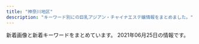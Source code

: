 ```yaml
---
title: "神奈川地区"
description: "キーワード別にの巨乳アジアン・チャイナエステ嬢情報をまとめました。"
---
```


新着画像と新着キーワードをまとめています。
2021年06月25日の情報です。

<DmmAffiliateIns />
<KeywordTable
  shops={
    [
    {
        "img_links": [
            "http://www.kaori.mensest.com/images/top.png",
            "http://www.kaori.mensest.com/images/s_link.jpg",
            "http://www.kaori.mensest.com/files/002.jpg",
            "http://www.kaori.mensest.com/files/001.jpg",
            "http://princess.ests.jp/images/room-4.jpg",
            "http://www.kaori.mensest.com/files/005.jpg",
            "http://www.kaori.mensest.com/images/mobile.jpg",
            "http://princess.ests.jp/images/room-1.jpg",
            "http://princess.ests.jp/images/room-3.jpg",
            "http://www.kaori.mensest.com/images/room-00.jpg",
            "http://www.kaori.mensest.com/files/003.jpg",
            "http://www.kaori.mensest.com/files/004.jpg",
            "http://www.kaori.mensest.com/images/s_staff.jpg"
        ],
        "url": "http://www.kaori.mensest.com/",
        "name": "\u591c\u306e\u9999\u308a",
        "keywords": {
            "C": 13,
            "D": 10,
            "87": 10
        },
        "station": "\u6e58\u5357\u53f0\u99c5\u6771\u53e3"
    },
    {
        "url": "http://en.este88.com/",
        "station": "JR\u85e4\u6ca2\u99c5\u5317\u53e3",
        "img_links": [
            "http://en.este88.com/gals/aya1.jpg",
            "http://en.este88.com/gals/riko1.jpg",
            "http://en.este88.com/gals/emi1.jpg",
            "http://en.este88.com/i/images/info_09.jpg",
            "http://en.este88.com/i/images/info_12.jpg",
            "http://en.este88.com/gals/rena1.jpg",
            "http://en.este88.com/gals/mika1.jpg",
            "http://en.este88.com/gals/koko1.jpg",
            "http://en.este88.com/i/images/info_07.jpg",
            "http://en.este88.com/gals/kasumi1.jpg",
            "http://en.este88.com/i/images/info_15.jpg",
            "http://en.este88.com/gals/anna1.jpg",
            "http://en.este88.com/gals/arisa1.jpg",
            "http://en.este88.com/gals/sari1.jpg",
            "http://en.este88.com/images/info.png"
        ],
        "keywords": {},
        "name": "\u7e01"
    },
    {
        "img_links": [
            "http://yushinen.info/images/top.jpg",
            "http://yushinen.info/images/room4.jpg",
            "http://yushinen.info/images/room5.jpg",
            "http://yushinen.info/images/info.png",
            "http://yushinen.info/images/g1.jpg",
            "http://yushinen.info/images/mobile.png",
            "http://yushinen.info/images/nei-03.png",
            "http://yushinen.info/images/g7.jpg",
            "http://yushinen.info/images/g5.jpg",
            "http://yushinen.info/images/room1.jpg",
            "http://yushinen.info/images/room6.jpg",
            "http://yushinen.info/images/room3.jpg",
            "http://yushinen.info/images/g4.jpg",
            "http://yushinen.info/images/room2.jpg",
            "http://yushinen.info/images/g0.jpg",
            "http://yushinen.info/images/flw.png",
            "http://yushinen.info/images/g6.jpg",
            "http://yushinen.info/images/g2.jpg",
            "http://yushinen.info/images/g3.jpg"
        ],
        "station": "JR\u85e4\u6ca2\u99c5\u5357\u53e3",
        "url": "http://yushinen.info/",
        "keywords": {},
        "name": "\u7652\u5fc3\u5712"
    },
    {
        "name": "\u83ef\u84ee",
        "station": "JR\u8305\u30f6\u5d0e\u99c5\u5317\u53e3",
        "keywords": {},
        "img_links": [],
        "url": "http://karen.ies.fun/"
    },
    {
        "station": "JR\u85e4\u6ca2\u99c5\u5357\u53e3",
        "keywords": {},
        "name": "\u591c\u8776",
        "img_links": [
            "http://yacho.est-u.com/images/staff_01.jpg",
            "http://yacho.est-u.com/images/staff_03.jpg",
            "http://yacho.est-u.com/images/2.jpg",
            "http://yacho.est-u.com/images/4.jpg",
            "http://yacho.est-u.com/images/3.jpg",
            "http://yacho.est-u.com/images/index_04.jpg",
            "http://yacho.est-u.com/images/index_15.jpg",
            "http://yacho.est-u.com/images/index_02.jpg",
            "http://yacho.est-u.com/images/6.jpg",
            "http://yacho.est-u.com/images/1.jpg",
            "http://yacho.est-u.com/images/index_07.jpg",
            "http://yacho.est-u.com/images/k1.jpg",
            "http://yacho.est-u.com/images/5.jpg",
            "http://yacho.est-u.com/images/index_06.jpg",
            "http://yacho.est-u.com/images/k2.jpg",
            "http://yacho.est-u.com/images/index_12.jpg",
            "http://yacho.est-u.com/images/index_05.jpg",
            "http://yacho.est-u.com/images/index_14.jpg",
            "http://yacho.est-u.com/images/index_03.jpg",
            "http://yacho.est-u.com/images/index_10.jpg",
            "http://yacho.est-u.com/images/index_17.jpg",
            "http://yacho.est-u.com/images/index_01.jpg"
        ],
        "url": "http://yacho.est-u.com/"
    },
    {
        "keywords": {},
        "img_links": [
            "http://hoguraku.info/_src/25168346/staff-2_20180823215120776.jpg",
            "http://hoguraku.info/staff-4.jpg",
            "http://hoguraku.info/_src/22294031/wechatimg175.jpg",
            "http://hoguraku.info/_src/22296687/pup.png",
            "http://hoguraku.info/_src/22294028/3_20180513213551306.jpg",
            "http://hoguraku.info/_src/22266492/navi2_04.png",
            "http://hoguraku.info/_src/22294026/wechatimg239.jpg",
            "http://hoguraku.info/_src/22294409/img20180513220122069421.png",
            "http://hoguraku.info/_src/22293781/sign.png",
            "http://hoguraku.info/staff-3.jpg",
            "http://hoguraku.info/_src/22266487/navi_02.png",
            "http://hoguraku.info/_src/22296695/pup.png",
            "http://hoguraku.info/_src/22266494/navi2_05.png",
            "http://hoguraku.info/_src/22294025/1_20180513213551260.jpg",
            "http://hoguraku.info/_src/22294029/3_20180513213551306.jpg",
            "http://hoguraku.info/_src/22294030/wechatimg175.jpg",
            "http://hoguraku.info/_src/22294027/wechatimg239.jpg",
            "http://hoguraku.info/_src/22266493/navi_05.png",
            "http://hoguraku.info/_src/22296697/pup.png",
            "http://hoguraku.info/_src/22294024/1_20180513213551260.jpg",
            "http://hoguraku.info/_src/22293820/wechatimg744.jpg",
            "http://hoguraku.info/_src/55131553/img20210408153832112943.png",
            "http://hoguraku.info/_src/22266488/navi2_02.png",
            "http://hoguraku.info/staff-1.jpg",
            "http://hoguraku.info/_src/22293601/newspinkup.png",
            "http://hoguraku.info/_src/22266398/img20180513214352559347.png",
            "http://hoguraku.info/staff-2.jpg",
            "http://hoguraku.info/_src/22266485/navi_01.png",
            "http://hoguraku.info/_src/22266491/navi_04.png",
            "http://hoguraku.info/_src/22266496/navi2_06.png",
            "http://hoguraku.info/_src/22293865/sign.png",
            "http://hoguraku.info/_src/22293610/pup.png",
            "http://hoguraku.info/_src/22266400/wechatimg94_20191205204136458.jpg",
            "http://hoguraku.info/_src/22266524/wechatimg96_20191205204603604.jpg",
            "http://hoguraku.info/_src/22266489/navi_03.png",
            "http://hoguraku.info/_src/37673393/wechatimg98.jpg",
            "http://hoguraku.info/_src/22266490/navi2_03.png",
            "http://hoguraku.info/_src/22266486/navi2_01.png",
            "http://hoguraku.info/_src/22266495/navi_06.png"
        ],
        "name": "\u3055\u304f\u3089",
        "station": "JR\u5927\u8239\u99c5\u6771\u53e3",
        "url": "http://hoguraku.info/"
    },
    {
        "name": "\u990a\u751f\u5802",
        "url": "http://es-treat.com/",
        "img_links": [
            "http://es-treat.com/pic/topimg1.jpg",
            "http://es-treat.com/staff/yuyu/01mb.jpg",
            "http://es-treat.com/staff/yuyu/01.jpg",
            "http://es-treat.com/staff/yuri/01mb.jpg",
            "http://es-treat.com/staff/rie/01.jpg",
            "http://es-treat.com/staff/nana/01.jpg",
            "http://es-treat.com/img/tel.jpg",
            "http://es-treat.com/staff/nana/01mb.jpg",
            "http://es-treat.com/staff/emi/01mb.jpg",
            "http://es-treat.com/img/acs.jpg",
            "http://es-treat.com/img/ttl_staff.png",
            "http://es-treat.com/pic/head.jpg",
            "http://es-treat.com/staff/emi/01.jpg",
            "http://es-treat.com/staff/rie/01mb.jpg",
            "http://es-treat.com/staff/remi/01.jpg",
            "http://es-treat.com/staff/yuri/01.jpg",
            "http://es-treat.com/staff/remi/01mb.jpg"
        ],
        "keywords": {
            "C": 13
        },
        "station": "\u5929\u738b\u753a\u99c5\u5357\u53e3"
    },
    {
        "keywords": {
            "D": 2,
            "87": 1,
            "85": 1,
            "86": 1
        },
        "name": "\u30c0\u30df\u30a2\u30fc",
        "station": "JR\u6771\u6238\u585a\u99c5\u6771\u53e3",
        "url": "https://es-happy.com/",
        "img_links": [
            "https://es-happy.com/images/mobile.jpg",
            "https://es-happy.com/staffPhoto/b20210522133148.jpg",
            "https://es-happy.com/staffPhoto/b20210522133207.jpg",
            "https://es-happy.com/images/store/03.jpg",
            "https://es-happy.com/images/returnBtn.jpg",
            "https://es-happy.com/staffPhoto/s20210522133148.jpg",
            "https://es-happy.com/staffPhoto/s20210522133207.jpg",
            "https://es-happy.com/staffPhoto/s20210522133230.jpg",
            "https://es-happy.com/images/store/04.jpg",
            "https://es-happy.com/staffPhoto/s20210522133223.jpg",
            "https://es-happy.com/images/store/02.jpg",
            "https://es-happy.com/staffPhoto/b20210522133223.jpg",
            "https://es-happy.com/images/store/01.jpg"
        ]
    },
    {
        "img_links": [
            "http://es-hanabi.xyz/images/r6.jpg",
            "http://es-hanabi.xyz/images/top.jpg",
            "http://es-hanabi.xyz/images/zi_staff.png",
            "http://es-hanabi.xyz/images/g5.jpg",
            "http://es-hanabi.xyz/images/new1.jpg",
            "http://es-hanabi.xyz/images/g1.jpg",
            "http://es-hanabi.xyz/images/r8.jpg",
            "http://es-hanabi.xyz/images/r1.jpg",
            "http://es-hanabi.xyz/images/g3.jpg",
            "http://es-hanabi.xyz/images/r7.jpg",
            "http://es-hanabi.xyz/images/g0.jpg",
            "http://es-hanabi.xyz/images/r5.jpg",
            "http://es-hanabi.xyz/images/r2.jpg",
            "http://es-hanabi.xyz/images/g2.jpg",
            "http://es-hanabi.xyz/images/g4.jpg",
            "http://es-hanabi.xyz/images/mobile.png"
        ],
        "station": "JR\u5e73\u585a\u99c5\u897f\u53e3",
        "keywords": {
            "C": 7
        },
        "name": "\u30cf\u30ca\u30d3",
        "url": "http://es-hanabi.xyz/"
    },
    {
        "url": "http://www.sh-riraku77.site/",
        "keywords": {},
        "station": "JR\u65b0\u6749\u7530\u99c5\u897f\u53e3",
        "img_links": [
            "http://www.sh-riraku77.site/picture/top23.png",
            "http://www.sh-riraku77.site/picture/end.png",
            "http://www.sh-riraku77.site/picture/i_therapist.png",
            "http://www.sh-riraku77.site/plus/images/room3.jpg",
            "http://www.sh-riraku77.site/plus/images/room2.jpg",
            "http://www.sh-riraku77.site/plus/images/room1.jpg",
            "http://www.sh-riraku77.site/picture/top22.png",
            "http://www.sh-riraku77.site/uploads/210325/1-210325133926495.jpg",
            "http://www.sh-riraku77.site/picture/photo3.png",
            "http://www.sh-riraku77.site/plus/images/room4.jpg",
            "http://www.sh-riraku77.site/uploads/210608/1-21060Q30J02X.jpg",
            "http://www.sh-riraku77.site/picture/s_staff.png",
            "http://www.sh-riraku77.site/picture/s_new.png"
        ],
        "name": "\u82b1\u306e\u604b"
    },
    {
        "name": "\u840c\u3048",
        "url": "http://pretty-esthe.com/",
        "img_links": [
            "http://pretty-esthe.com/images/evetop.png",
            "http://pretty-esthe.com/images/cg01.jpg",
            "http://pretty-esthe.com/images/r3.jpg",
            "http://pretty-esthe.com/images/r1.jpg",
            "http://pretty-esthe.com/images/cg07.jpg",
            "http://pretty-esthe.com/images/news.png",
            "http://pretty-esthe.com/images/cg09.jpg",
            "http://pretty-esthe.com/images/r2.jpg",
            "http://pretty-esthe.com/images/staff_s.png",
            "http://pretty-esthe.com/images/cg05.jpg",
            "http://pretty-esthe.com/images/r4.jpg",
            "http://pretty-esthe.com/images/cg02.jpg",
            "http://pretty-esthe.com/images/top.png",
            "http://pretty-esthe.com/images/cg03.jpg"
        ],
        "keywords": {
            "E": 3,
            "D": 15,
            "86": 18
        },
        "station": "JR\u6238\u585a\u99c5\u6771\u53e3"
    },
    {
        "url": "http://hiratsuka-est.com/",
        "img_links": [
            "http://hiratsuka-est.com/images/g4.jpg",
            "http://hiratsuka-est.com/images/g1.jpg",
            "http://hiratsuka-est.com/images/right.jpg",
            "http://hiratsuka-est.com/images/r5.jpg",
            "http://hiratsuka-est.com/images/r6.jpg",
            "http://hiratsuka-est.com/images/g0.jpg",
            "http://hiratsuka-est.com/images/zi-staff.png",
            "http://hiratsuka-est.com/images/mi.jpg",
            "http://hiratsuka-est.com/images/r3.jpg",
            "http://hiratsuka-est.com/images/tiao2.jpg",
            "http://hiratsuka-est.com/images/banna2.jpg",
            "http://hiratsuka-est.com/images/left.jpg",
            "http://hiratsuka-est.com/images/rr1.jpg",
            "http://hiratsuka-est.com/images/r4.jpg",
            "http://hiratsuka-est.com/images/top.jpg",
            "http://hiratsuka-est.com/images/r1.jpg",
            "http://hiratsuka-est.com/images/g3.jpg",
            "http://hiratsuka-est.com/images/chc.jpg",
            "http://hiratsuka-est.com/images/banna1.jpg",
            "http://hiratsuka-est.com/images/r7.jpg",
            "http://hiratsuka-est.com/images/r8.jpg",
            "http://hiratsuka-est.com/images/g2.jpg",
            "http://hiratsuka-est.com/images/zi-faq.png",
            "http://hiratsuka-est.com/images/r9.jpg",
            "http://hiratsuka-est.com/images/banna.jpg",
            "http://hiratsuka-est.com/images/tel.jpg",
            "http://hiratsuka-est.com/images/rina.jpg",
            "http://hiratsuka-est.com/images/new1.jpg",
            "http://hiratsuka-est.com/images/ll1.jpg",
            "http://hiratsuka-est.com/images/zi-link.png"
        ],
        "station": "JR\u5e73\u585a\u99c5\u5317\u53e3",
        "keywords": {},
        "name": "\u3055\u308f\u3084\u304b"
    },
    {
        "url": "http://candy.relaxjp.com/",
        "img_links": [
            "http://candy.relaxjp.com/css/staff/staff004-a.png",
            "http://candy.relaxjp.com/css/staff/staff002.png",
            "http://candy.relaxjp.com/css/staff/staff005.png",
            "http://candy.relaxjp.com/css/staff/staff001-a.png",
            "http://candy.relaxjp.com/css/nav/nav-001.png",
            "http://candy.relaxjp.com/css/staff/staff004.png",
            "http://candy.relaxjp.com/css/nav/nav-006.png",
            "http://candy.relaxjp.com/css/nav/nav-002.png",
            "http://candy.relaxjp.com/css/staff/staff007.png",
            "http://candy.relaxjp.com/css/staff/staff003-a.png",
            "http://candy.relaxjp.com/css/nav/nav-004.png",
            "http://candy.relaxjp.com/css/staff/staff003.png",
            "http://candy.relaxjp.com/images/slider1/001.jpg",
            "http://candy.relaxjp.com/images/slider1/003.jpg",
            "http://candy.relaxjp.com/css/staff/staff006-a.png",
            "http://candy.relaxjp.com/css/nav/nav-003.png",
            "http://candy.relaxjp.com/css/staff/staff006.png",
            "http://candy.relaxjp.com/css/tel.png",
            "http://candy.relaxjp.com/css/staff/staff0001.png",
            "http://candy.relaxjp.com/css/staff/staff002-a.png",
            "http://candy.relaxjp.com/css/nav/nav-005.png",
            "http://candy.relaxjp.com/css/top000001.png",
            "http://candy.relaxjp.com/css/osusume018.jpg",
            "http://candy.relaxjp.com/css/staff/staff007-a.png",
            "http://candy.relaxjp.com/css/staff/staff005-a.png"
        ],
        "keywords": {
            "89": 2,
            "88": 1,
            "87": 1,
            "85": 1,
            "D": 4,
            "90": 1,
            "C": 2
        },
        "station": "JR\u6771\u6238\u585a\u99c5\u6771\u53e3",
        "name": "Candy"
    },
    {
        "url": "http://www.hatsukoi.mensest.com/",
        "img_links": [
            "http://www.hatsukoi.mensest.com/common/images/photo03.jpg",
            "http://www.hatsukoi.mensest.com/images/mainImg_sub.jpg",
            "http://www.hatsukoi.mensest.com/files/001.jpg",
            "http://www.hatsukoi.mensest.com/files/006.jpg",
            "http://www.hatsukoi.mensest.com/images/icon_top.png",
            "http://www.hatsukoi.mensest.com/images/btn2.png",
            "http://www.hatsukoi.mensest.com/images/icon_info.png",
            "http://www.hatsukoi.mensest.com/files/004.jpg",
            "http://www.hatsukoi.mensest.com/images/icon_staff.png",
            "http://www.hatsukoi.mensest.com/files/002.jpg",
            "http://www.hatsukoi.mensest.com/files/005.jpg",
            "http://www.hatsukoi.mensest.com/common/images/photo02.jpg",
            "http://www.hatsukoi.mensest.com/common/images/photo01.jpg",
            "http://www.hatsukoi.mensest.com/files/003.jpg",
            "http://www.hatsukoi.mensest.com/images/icon_tel.png"
        ],
        "keywords": {
            "87": 16,
            "D": 24,
            "88": 4,
            "86": 4
        },
        "station": "JR\u6771\u6238\u585a\u99c5\u6771\u53e3",
        "name": "\u521d\u604b"
    },
    {
        "url": "http://piyuataichi.xyz/",
        "name": "calm \u30ab\u30fc\u30e0",
        "img_links": [
            "http://piyuataichi.xyz/picture/top.png",
            "http://piyuataichi.xyz/uploads/210624/1-210624150R5458.jpg",
            "http://piyuataichi.xyz/uploads/210624/1-21062415103KH.jpg",
            "http://piyuataichi.xyz/uploads/210624/1-210624150932238.jpg",
            "http://piyuataichi.xyz/picture/news.png",
            "http://piyuataichi.xyz/picture/staff_s.png",
            "http://piyuataichi.xyz/picture/evetop.png"
        ],
        "station": "JR\u85e4\u6ca2\u99c5\u5357\u53e3",
        "keywords": {
            "D": 6,
            "85": 2,
            "86": 4
        }
    },
    {
        "url": "http://www.hamabei.com/",
        "name": "\u6d5c\u8fba\u306e\u604b",
        "station": "JR\u8305\u30f6\u5d0e\u99c5\u5357\u53e3",
        "keywords": {},
        "img_links": [
            "http://www.hamabei.com/images/yuka1.jpg",
            "http://www.hamabei.com/images/buttona_07.jpg",
            "http://www.hamabei.com/images/giral014.jpg",
            "http://www.hamabei.com/images/buttona_06.jpg",
            "http://www.hamabei.com/images/giral009.jpg",
            "http://www.hamabei.com/images/buttona_05.jpg",
            "http://www.hamabei.com/images/giral007.jpg",
            "http://www.hamabei.com/images/buttona_03.jpg",
            "http://www.hamabei.com/images/miki1.jpg",
            "http://www.hamabei.com/images/kaori1.jpg",
            "http://www.hamabei.com/images/qr.jpg",
            "http://www.hamabei.com/images/giral015.jpg",
            "http://www.hamabei.com/images/buttona_08.jpg",
            "http://www.hamabei.com/images/giral012.jpg",
            "http://www.hamabei.com/images/nana1.jpg",
            "http://www.hamabei.com/images/buttona_04.jpg"
        ]
    },
    {
        "url": "http://www.huyo.work/",
        "station": "JR\u5e73\u585a\u99c5\u5317\u53e3",
        "img_links": [
            "http://www.huyo.work/images/int2.jpg",
            "http://www.huyo.work/images/head.jpg",
            "http://www.huyo.work/images/5.jpg",
            "http://www.huyo.work/images/8.jpg",
            "http://www.huyo.work/images/4.jpg",
            "http://www.huyo.work/images/news.jpg",
            "http://www.huyo.work/img/mayu1.jpg",
            "http://www.huyo.work/images/sys2.jpg",
            "http://www.huyo.work/images/int1.jpg",
            "http://www.huyo.work/images/7.jpg",
            "http://www.huyo.work/images/interior_t.jpg",
            "http://www.huyo.work/img/hana1.jpg",
            "http://www.huyo.work/img/mimi1.jpg",
            "http://www.huyo.work/images/sys1.jpg",
            "http://www.huyo.work/images/info.jpg",
            "http://www.huyo.work/images/1.jpg",
            "http://www.huyo.work/images/3.jpg",
            "http://www.huyo.work/img/nana1.jpg",
            "http://www.huyo.work/images/staff_t.jpg",
            "http://www.huyo.work/images/2.jpg",
            "http://www.huyo.work/img/sora1.jpg",
            "http://www.huyo.work/images/line.png",
            "http://www.huyo.work/images/mobile.jpg",
            "http://www.huyo.work/img/riri1.jpg",
            "http://www.huyo.work/img/ayumi1.jpg"
        ],
        "name": "\u3075\u3088\u3046",
        "keywords": {}
    },
    {
        "name": "\u30c6\u30df\u30ea",
        "station": "JR\u6238\u585a\u99c5\u897f\u53e3",
        "img_links": [
            "https://temiri.ests.jp/images/room2.jpg",
            "https://temiri.ests.jp/photos/sites/37/2021/06/2021062407312689.jpg",
            "https://temiri.ests.jp/images/link_nav03.jpg",
            "https://temiri.ests.jp/images/room5.jpg",
            "https://temiri.ests.jp/images/tit_new.jpg",
            "https://temiri.ests.jp/photos/sites/37/2021/06/2021062407312823.jpg",
            "https://temiri.ests.jp/images/room6.jpg",
            "https://temiri.ests.jp/images/link_nav04.jpg",
            "https://temiri.ests.jp/images/room1.jpg",
            "https://temiri.ests.jp/images/top.png",
            "https://temiri.ests.jp/images/link_nav01.jpg",
            "https://temiri.ests.jp/images/link_nav05.jpg",
            "https://temiri.ests.jp/photos/sites/37/2021/06/202106240731274.jpg",
            "https://temiri.ests.jp/images/img_eject.jpg",
            "https://temiri.ests.jp/images/link_nav07.jpg",
            "https://temiri.ests.jp/images/link_nav02.jpg",
            "https://temiri.ests.jp/images/sp_top.jpg",
            "https://temiri.ests.jp/images/room4.jpg",
            "https://temiri.ests.jp/images/room3.jpg",
            "https://temiri.ests.jp/images/tit_face.jpg",
            "https://temiri.ests.jp/images/link_nav06.jpg",
            "https://temiri.ests.jp/photos/sites/37/2021/06/2021062407313095.jpg",
            "https://temiri.ests.jp/images/btn_eject.jpg",
            "https://temiri.ests.jp/images/tit_eject.jpg",
            "https://temiri.ests.jp/images/close_eject.png"
        ],
        "keywords": {
            "85": 24,
            "86": 12,
            "D": 36,
            "83": 12,
            "C": 52
        },
        "url": "https://temiri.ests.jp/"
    },
    {
        "url": "http://haruk.work/",
        "img_links": [
            "http://haruk.work/images/staff_t.jpg",
            "http://haruk.work/images/1.jpg",
            "http://haruk.work/img/yuna1.jpg",
            "http://haruk.work/images/tel.jpg",
            "http://haruk.work/sp/images/footer.png",
            "http://haruk.work/images/int2.png",
            "http://haruk.work/sp/images/staff_t.jpg",
            "http://haruk.work/img/ayumi1.jpg",
            "http://haruk.work/sp/images/sys.png",
            "http://haruk.work/sp/images/1.jpg",
            "http://haruk.work/images/sm.jpg",
            "http://haruk.work/sp/images/ac1.jpg",
            "http://haruk.work/sp/images/int4.jpg",
            "http://haruk.work/images/int1.png",
            "http://haruk.work/sp/images/rec1.png",
            "http://haruk.work/sp/images/3.jpg",
            "http://haruk.work/sp/images/sms.jpg",
            "http://haruk.work/images/2.jpg",
            "http://haruk.work/images/rec1.png",
            "http://haruk.work/images/interior_t.jpg",
            "http://haruk.work/sp/images/interior_t.jpg",
            "http://haruk.work/sp/images/ac2.jpg",
            "http://haruk.work/sp/images/tel.jpg",
            "http://haruk.work/img/akari1.jpg",
            "http://haruk.work/sp/images/head.jpg",
            "http://haruk.work/sp/images/int2.jpg",
            "http://haruk.work/sp/menu/staff.jpg",
            "http://haruk.work/sp/images/info_t.jpg",
            "http://haruk.work/images/info.png",
            "http://haruk.work/sp/img/yuna1.jpg",
            "http://haruk.work/images/3.jpg",
            "http://haruk.work/sp/menu/top.jpg",
            "http://haruk.work/images/sys.png",
            "http://haruk.work/images/line.png",
            "http://haruk.work/sp/images/rec2.jpg",
            "http://haruk.work/sp/images/newsb.png",
            "http://haruk.work/sp/images/int3.jpg",
            "http://haruk.work/sp/images/2.jpg",
            "http://haruk.work/sp/img/akari1.jpg",
            "http://haruk.work/images/rec2.jpg",
            "http://haruk.work/images/ta.jpg",
            "http://haruk.work/sp/img/ayumi1.jpg",
            "http://haruk.work/images/head.jpg",
            "http://haruk.work/sp/images/info.png",
            "http://haruk.work/sp/images/int5.jpg",
            "http://haruk.work/sp/images/int1.jpg",
            "http://haruk.work/sp/images/news.jpg",
            "http://haruk.work/images/news.png"
        ],
        "keywords": {},
        "name": "\u5eb7\u7f8e\uff5e\u30b3\u30a6\u30df\uff5e",
        "station": "JR\u5927\u8239\u99c5\u6771\u53e3"
    },
    {
        "station": "JR\u85e4\u6ca2\u99c5\u5357\u53e3",
        "keywords": {
            "86": 4,
            "85": 2,
            "89": 2,
            "83": 4
        },
        "img_links": [
            "http://es-rei.work/_src/26838174/line.png",
            "http://es-rei.work/_src/26747210/navi2_06.png",
            "http://es-rei.work/_src/47863240/line3.png",
            "http://es-rei.work/1.jpg",
            "http://es-rei.work/_src/26747289/wechatimg77.jpg",
            "http://es-rei.work/_src/26838155/wechatimg202.jpg",
            "http://es-rei.work/_src/26791049/_dsf9442.jpg",
            "http://es-rei.work/_src/26791051/_dsf9446.jpg",
            "http://es-rei.work/_src/26747158/base_03.png",
            "http://es-rei.work/_src/26747231/line1.jpg",
            "http://es-rei.work/_src/26747288/line3.png",
            "http://es-rei.work/_src/47863244/line1.jpg",
            "http://es-rei.work/_src/26747229/line1.jpg",
            "http://es-rei.work/_src/26747114/base_03.png",
            "http://es-rei.work/_src/26747222/line3.png",
            "http://es-rei.work/_src/34041600/line3.png",
            "http://es-rei.work/_src/26747204/list_05.png",
            "http://es-rei.work/_src/26747209/navi2_05.png",
            "http://es-rei.work/_src/34041693/line1.jpg",
            "http://es-rei.work/_src/26747300/line3.png",
            "http://es-rei.work/_src/26747304/line1.jpg",
            "http://es-rei.work/_src/26838136/news.jpg",
            "http://es-rei.work/_src/26747203/list_04.png",
            "http://es-rei.work/_src/26747225/wechatimg75.jpg",
            "http://es-rei.work/_src/26747093/_igp4295.jpg",
            "http://es-rei.work/_src/26747153/base_01.png",
            "http://es-rei.work/_src/26747173/base_03.png",
            "http://es-rei.work/_src/26747089/51d8ecbee4cc2935f070c539c37ded71.jpg",
            "http://es-rei.work/_src/26824435/cam2.png",
            "http://es-rei.work/_src/26824216/b0131b16446464e537eff864d8f041bb.jpg",
            "http://es-rei.work/_src/47863242/100054276feb8d8cef3ac5199531cfe.jpg",
            "http://es-rei.work/_src/26747293/line3.png",
            "http://es-rei.work/_src/26747287/line3.png",
            "http://es-rei.work/_src/26747206/navi2_02.png",
            "http://es-rei.work/_src/26747200/list_01.png",
            "http://es-rei.work/4.jpg",
            "http://es-rei.work/_src/34124118/wechatimg26_20200914183556350.jpg",
            "http://es-rei.work/_src/47863241/05859f21726dfcef9faa9bab12a2595.jpg",
            "http://es-rei.work/_src/26747301/line3.png",
            "http://es-rei.work/_src/26747201/list_02.png",
            "http://es-rei.work/_src/26838158/wechatimg75.jpg",
            "http://es-rei.work/_src/26838157/wechatimg77.jpg",
            "http://es-rei.work/_src/26747202/list_03.png",
            "http://es-rei.work/_src/34041596/05859f21726dfcef9faa9bab12a2595.jpg",
            "http://es-rei.work/_src/47863239/line3.png",
            "http://es-rei.work/_src/26747296/line1.jpg",
            "http://es-rei.work/_src/26747170/base_01.png",
            "http://es-rei.work/_src/26747226/line3.png",
            "http://es-rei.work/_src/26747086/base_01.png",
            "http://es-rei.work/_src/26747302/wechatimg204.jpg",
            "http://es-rei.work/_src/34041599/line3.png",
            "http://es-rei.work/_src/26747132/line1.jpg",
            "http://es-rei.work/2.jpg",
            "http://es-rei.work/_src/26747207/navi2_03.png",
            "http://es-rei.work/_src/47863108/wechatimg26_20200914183556350.jpg",
            "http://es-rei.work/5.jpg",
            "http://es-rei.work/_src/26747205/navi2_01.png",
            "http://es-rei.work/_src/26838160/line.png",
            "http://es-rei.work/_src/26747199/sign.png",
            "http://es-rei.work/_src/26747126/base_01.png",
            "http://es-rei.work/_src/26747292/wechatimg202.jpg",
            "http://es-rei.work/_src/26747294/line3.png",
            "http://es-rei.work/_src/26747218/line1.jpg",
            "http://es-rei.work/_src/26747223/line3.png",
            "http://es-rei.work/_src/26838156/wechatimg204.jpg",
            "http://es-rei.work/_src/26747221/wechatimg164_1.jpg",
            "http://es-rei.work/_src/26747208/navi2_04.png",
            "http://es-rei.work/_src/26791053/_dsf9449.jpg",
            "http://es-rei.work/_src/26747187/base_03.png",
            "http://es-rei.work/_src/26747141/base_03.png",
            "http://es-rei.work/_src/26791115/_igp4263.jpg",
            "http://es-rei.work/_src/34041597/wechatimg26_20200914183556350.jpg",
            "http://es-rei.work/_src/26747185/base_01.png",
            "http://es-rei.work/_src/26747227/line3.png",
            "http://es-rei.work/3.jpg",
            "http://es-rei.work/_src/26790995/wechatimg38_20181018221746252.jpg"
        ],
        "name": "\u9e97",
        "url": "http://es-rei.work/"
    },
    {
        "name": "\u85ab",
        "img_links": [
            "http://f-kaori.work/sp/images/9.jpg",
            "http://f-kaori.work/images/7.jpg",
            "http://f-kaori.work/sp/images/7.jpg",
            "http://f-kaori.work/sp/images/int2.png",
            "http://f-kaori.work/images/8.jpg",
            "http://f-kaori.work/images/concept.png",
            "http://f-kaori.work/sp/images/pc.jpg",
            "http://f-kaori.work/images/11.jpg",
            "http://f-kaori.work/sp/images/newsb.png",
            "http://f-kaori.work/img/yaya1.jpg",
            "http://f-kaori.work/sp/images/6.jpg",
            "http://f-kaori.work/sp/images/8.jpg",
            "http://f-kaori.work/img/yumi1.jpg",
            "http://f-kaori.work/sp/images/topgirl.png",
            "http://f-kaori.work/images/interior_t.jpg",
            "http://f-kaori.work/sp/images/top.jpg",
            "http://f-kaori.work/img/sora1.jpg",
            "http://f-kaori.work/images/rec2.jpg",
            "http://f-kaori.work/sp/images/rec3.png",
            "http://f-kaori.work/images/9.jpg",
            "http://f-kaori.work/images/line.png",
            "http://f-kaori.work/sp/images/tel.jpg",
            "http://f-kaori.work/sp/menu/top.jpg",
            "http://f-kaori.work/img/yoka1.jpg",
            "http://f-kaori.work/img/emi1.jpg",
            "http://f-kaori.work/sp/img/yumi1.jpg",
            "http://f-kaori.work/images/news.png",
            "http://f-kaori.work/sp/images/rec2.jpg",
            "http://f-kaori.work/sp/images/head.jpg",
            "http://f-kaori.work/images/sys.png",
            "http://f-kaori.work/images/staff_t.jpg",
            "http://f-kaori.work/sp/img/emi1.jpg",
            "http://f-kaori.work/sp/images/int1.png",
            "http://f-kaori.work/images/int2.png",
            "http://f-kaori.work/sp/images/rec1.png",
            "http://f-kaori.work/sp/img/yaya1.jpg",
            "http://f-kaori.work/sp/images/news.png",
            "http://f-kaori.work/images/1.jpg",
            "http://f-kaori.work/sp/images/10.jpg",
            "http://f-kaori.work/images/int1.png",
            "http://f-kaori.work/images/rec1.png",
            "http://f-kaori.work/images/sisu.png",
            "http://f-kaori.work/sp/img/yoka1.jpg",
            "http://f-kaori.work/images/mobile.jpg",
            "http://f-kaori.work/sp/img/sasa1.jpg",
            "http://f-kaori.work/sp/images/sisu.jpg",
            "http://f-kaori.work/img/sasa1.jpg",
            "http://f-kaori.work/img/risa1.jpg",
            "http://f-kaori.work/sp/images/1.jpg",
            "http://f-kaori.work/sp/menu/interior.jpg",
            "http://f-kaori.work/sp/images/footer.png",
            "http://f-kaori.work/images/10.jpg",
            "http://f-kaori.work/images/head.jpg",
            "http://f-kaori.work/sp/images/staff_t.jpg",
            "http://f-kaori.work/sp/img/risa1.jpg",
            "http://f-kaori.work/images/6.jpg",
            "http://f-kaori.work/sp/images/11.jpg",
            "http://f-kaori.work/images/sisu_t.jpg",
            "http://f-kaori.work/sp/images/sisu_t.png",
            "http://f-kaori.work/sp/img/sora1.jpg",
            "http://f-kaori.work/images/sm.jpg",
            "http://f-kaori.work/sp/menu/staff.jpg",
            "http://f-kaori.work/sp/images/sys.png",
            "http://f-kaori.work/sp/images/interior_t.jpg"
        ],
        "url": "http://f-kaori.work/",
        "keywords": {},
        "station": "JR\u85e4\u6ca2\u99c5\u5357\u53e3"
    },
    {
        "keywords": {
            "C": 9
        },
        "station": "JR\u5c0f\u7530\u539f\u99c5\u6771\u53e3",
        "img_links": [
            "http://airi-est.xyz/images/room3.jpg",
            "http://airi-est.xyz/images/sub_pickup.png",
            "http://airi-est.xyz/images/info.jpg",
            "http://airi-est.xyz/girl/3.jpg",
            "http://airi-est.xyz/images/rec-top.jpg",
            "http://airi-est.xyz/images/clear_line.png",
            "http://airi-est.xyz/images/sub_staff.png",
            "http://airi-est.xyz/images/room4.jpg",
            "http://airi-est.xyz/images/room1.jpg",
            "http://airi-est.xyz/images/tel.png",
            "http://airi-est.xyz/girl/1.jpg",
            "http://airi-est.xyz/images/room2.jpg",
            "http://airi-est.xyz/images/sub_news.png",
            "http://airi-est.xyz/images/return.png",
            "http://airi-est.xyz/images/icon_call.png",
            "http://airi-est.xyz/images/qr.jpg"
        ],
        "url": "http://airi-est.xyz/",
        "name": "\u591c\u6765\u9999"
    },
    {
        "url": "https://arena.jpn.vin/",
        "name": "\u30a2\u30ea\u30fc\u30ca",
        "station": "\u79e6\u91ce\u99c5\u5317\u53e3",
        "keywords": {},
        "img_links": []
    },
    {
        "keywords": {},
        "url": "http://sui-en.work/",
        "img_links": [
            "http://sui-en.work/img/hana1.jpg",
            "http://sui-en.work/images/staff_t.png",
            "http://sui-en.work/images/int1.png",
            "http://sui-en.work/images/sys2.jpg",
            "http://sui-en.work/images/1.png",
            "http://sui-en.work/images/ta.jpg",
            "http://sui-en.work/images/news.jpg",
            "http://sui-en.work/images/sys1.jpg",
            "http://sui-en.work/img/kaori1.jpg",
            "http://sui-en.work/images/int2.png",
            "http://sui-en.work/images/head.jpg",
            "http://sui-en.work/images/interior_t.png",
            "http://sui-en.work/images/4.png",
            "http://sui-en.work/images/int3.png",
            "http://sui-en.work/images/info.jpg",
            "http://sui-en.work/images/b1.jpg",
            "http://sui-en.work/images/2.png",
            "http://sui-en.work/images/3.png",
            "http://sui-en.work/img/sena1.jpg",
            "http://sui-en.work/images/mobile.jpg",
            "http://sui-en.work/images/b2.jpg",
            "http://sui-en.work/images/sys3.png",
            "http://sui-en.work/img/yuki1.jpg",
            "http://sui-en.work/images/tr.jpg"
        ],
        "name": "\u968f\u7e01",
        "station": "JR\u5e73\u585a\u99c5\u5317\u53e3"
    },
    {
        "img_links": [
            "http://esthe-massage.pw/img/m4.jpg",
            "http://esthe-massage.pw/img/m6.jpg",
            "http://esthe-massage.pw/img/m1.jpg",
            "http://esthe-massage.pw/img/noo.png",
            "http://esthe-massage.pw/img/m5.jpg",
            "http://esthe-massage.pw/img/m60.jpg",
            "http://esthe-massage.pw/img/top.jpg",
            "http://esthe-massage.pw/img/cg02.jpg",
            "http://esthe-massage.pw/img/cg01.jpg",
            "http://esthe-massage.pw/img/m30.jpg",
            "http://esthe-massage.pw/img/m2.jpg",
            "http://esthe-massage.pw/img/m10.jpg",
            "http://esthe-massage.pw/img/cg04.jpg",
            "http://esthe-massage.pw/img/m3.jpg",
            "http://esthe-massage.pw/img/no.png",
            "http://esthe-massage.pw/img/fla.jpg",
            "http://esthe-massage.pw/img/cg05.jpg",
            "http://esthe-massage.pw/img/stan.png",
            "http://esthe-massage.pw/img/cg03.jpg",
            "http://esthe-massage.pw/img/m20.jpg"
        ],
        "url": "http://esthe-massage.pw/",
        "name": "\u6843\u9999",
        "keywords": {
            "D": 3,
            "87": 1,
            "85": 1,
            "E": 2,
            "86": 3
        },
        "station": "JR\u5e73\u585a\u99c5"
    },
    {
        "img_links": [
            "http://www.bestlove.iesjp.com/files/006-02.jpg",
            "http://www.bestlove.iesjp.com/files/003-03.jpg",
            "http://www.bestlove.iesjp.com/files/004.jpg",
            "http://www.bestlove.iesjp.com/photo_news/upimg/3962760c85494d91ae_0.jpg",
            "http://www.bestlove.iesjp.com/files/007.jpg",
            "http://www.bestlove.iesjp.com/files/001.jpg",
            "http://www.bestlove.iesjp.com/images/r3.jpg",
            "http://www.bestlove.iesjp.com/files/007-03.jpg",
            "http://www.bestlove.iesjp.com/files/005.jpg",
            "http://www.bestlove.iesjp.com/files/009-02.jpg",
            "http://www.bestlove.iesjp.com/photo_news/upimg/5129560a1cb3fa4f74_0.jpg",
            "http://www.bestlove.iesjp.com/files/002-03.jpg",
            "http://www.bestlove.iesjp.com/files/007-02.jpg",
            "http://www.bestlove.iesjp.com/files/004-03.jpg",
            "http://www.bestlove.iesjp.com/files/006-03.jpg",
            "http://www.bestlove.iesjp.com/images/line.png",
            "http://www.bestlove.iesjp.com/files/001-02.jpg",
            "http://www.bestlove.iesjp.com/files/005-03.jpg",
            "http://www.bestlove.iesjp.com/files/006.jpg",
            "http://www.bestlove.iesjp.com/images/mobile.jpg",
            "http://www.bestlove.iesjp.com/files/001-03.jpg",
            "http://www.bestlove.iesjp.com/files/009.jpg",
            "http://www.bestlove.iesjp.com/images/atomosky.jpg",
            "http://www.bestlove.iesjp.com/files/003.jpg",
            "http://www.bestlove.iesjp.com/files/002-02.jpg",
            "http://www.bestlove.iesjp.com/files/003-02.jpg",
            "http://www.bestlove.iesjp.com/files/008-03.jpg",
            "http://www.bestlove.iesjp.com/files/004-02.jpg",
            "http://www.bestlove.iesjp.com/files/009-03.jpg",
            "http://www.bestlove.iesjp.com/files/008-02.jpg",
            "http://www.bestlove.iesjp.com/files/008.jpg",
            "http://www.bestlove.iesjp.com/files/002.jpg",
            "http://www.bestlove.iesjp.com/files/005-02.jpg"
        ],
        "keywords": {
            "D": 8,
            "87": 12,
            "C": 37,
            "83": 20
        },
        "url": "http://www.bestlove.iesjp.com/",
        "name": "Best Love \uff5e\u30d9\u30b9\u30c8\u30e9\u30d6\uff5e",
        "station": "JR\u5e73\u585a\u99c5\u5317\u53e3"
    },
    {
        "keywords": {
            "D": 61,
            "F": 8,
            "E": 8,
            "C": 8
        },
        "url": "http://onlyone-relax.xyz/",
        "station": "JR\u5c0f\u7530\u539f\u99c5\u897f\u53e3",
        "name": "\u30ad\u30e5\u30fc\u30c8",
        "img_links": [
            "http://onlyone-relax.xyz/images/top2.png",
            "http://onlyone-relax.xyz/images/cg09.jpg",
            "http://onlyone-relax.xyz/images/spacer300x450.png",
            "http://onlyone-relax.xyz/images/cg05.jpg",
            "http://onlyone-relax.xyz/images/4.jpg",
            "http://onlyone-relax.xyz/images/cg10.jpg",
            "http://onlyone-relax.xyz/images/top.png",
            "http://onlyone-relax.xyz/images/cg04.jpg",
            "http://onlyone-relax.xyz/images/cg02.jpg",
            "http://onlyone-relax.xyz/images/cg01.jpg",
            "http://onlyone-relax.xyz/images/cg08.jpg",
            "http://onlyone-relax.xyz/images/cg06.jpg",
            "http://onlyone-relax.xyz/images/1.jpg",
            "http://onlyone-relax.xyz/images/qr.jpg",
            "http://onlyone-relax.xyz/images/cg07.jpg",
            "http://onlyone-relax.xyz/images/2.jpg",
            "http://onlyone-relax.xyz/images/cg03.jpg"
        ]
    },
    {
        "url": "http://meetyou.me-es.com/",
        "img_links": [
            "http://meetyou.me-es.com/images/index_07.jpg",
            "http://meetyou.me-es.com/images/info_tit.jpg",
            "http://meetyou.me-es.com/images/r02.jpg",
            "http://meetyou.me-es.com/images/index_08.jpg",
            "http://meetyou.me-es.com/images/index_06.jpg",
            "http://meetyou.me-es.com/girl/07.jpg",
            "http://meetyou.me-es.com/images/index_09.jpg",
            "http://meetyou.me-es.com/images/r03.jpg",
            "http://meetyou.me-es.com/images/index_10.jpg",
            "http://meetyou.me-es.com/images/rec.jpg",
            "http://meetyou.me-es.com/images/index_13.jpg",
            "http://meetyou.me-es.com/images/r01.jpg",
            "http://meetyou.me-es.com/images/r04.jpg",
            "http://meetyou.me-es.com/girl/09.jpg",
            "http://meetyou.me-es.com/images/index_17.jpg",
            "http://meetyou.me-es.com/girl/02.jpg",
            "http://meetyou.me-es.com/girl/08.jpg",
            "http://meetyou.me-es.com/images/info_10.jpg",
            "http://meetyou.me-es.com/images/staff_10.jpg",
            "http://meetyou.me-es.com/images/index_01.jpg",
            "http://meetyou.me-es.com/images/index_04.jpg",
            "http://meetyou.me-es.com/girl/06.jpg",
            "http://meetyou.me-es.com/images/index_15.jpg",
            "http://meetyou.me-es.com/girl/017.jpg",
            "http://meetyou.me-es.com/images/index_05.jpg",
            "http://meetyou.me-es.com/images/rec_10.jpg",
            "http://meetyou.me-es.com/girl/015.jpg",
            "http://meetyou.me-es.com/girl/03.jpg",
            "http://meetyou.me-es.com/images/sub_13.jpg",
            "http://meetyou.me-es.com/images/index_03.jpg",
            "http://meetyou.me-es.com/girl/00.jpg",
            "http://meetyou.me-es.com/girl/018.jpg",
            "http://meetyou.me-es.com/images/index_02.jpg",
            "http://meetyou.me-es.com/girl/013.jpg"
        ],
        "keywords": {
            "C": 8,
            "D": 1
        },
        "station": "\u9577\u5f8c\u99c5\u6771\u53e3",
        "name": "\u30df\u30fc\u30c8\u30e6\u30fc"
    },
    {
        "url": "http://hana-tobira.xyz/",
        "station": "JR\u85e4\u6ca2\u99c5\u5357\u53e3",
        "img_links": [
            "http://hana-tobira.xyz/images/g6.jpg",
            "http://hana-tobira.xyz/images/pickup_t.jpg",
            "http://hana-tobira.xyz/images/tite-i.png",
            "http://hana-tobira.xyz/images/g2.jpg",
            "http://hana-tobira.xyz/images/tite-link.jpg",
            "http://hana-tobira.xyz/images/g7.jpg",
            "http://hana-tobira.xyz/images/g4.jpg",
            "http://hana-tobira.xyz/images/mobile.jpg",
            "http://hana-tobira.xyz/images/g5.jpg",
            "http://hana-tobira.xyz/images/g.jpg",
            "http://hana-tobira.xyz/images/end.png",
            "http://hana-tobira.xyz/images/tite-staff.jpg"
        ],
        "name": "\u82b1\u306e\u6249",
        "keywords": {
            "C": 13
        }
    },
    {
        "img_links": [
            "http://izumi.ests.jp/images/mobile.jpg",
            "http://izumi.ests.jp/photos/sites/54/2020/09/2020092004565418.jpg",
            "http://izumi.ests.jp/photos/sites/54/2020/07/2020070605483923.jpg",
            "http://izumi.ests.jp/images/s3.jpg",
            "http://izumi.ests.jp/images/s_news.jpg",
            "http://izumi.ests.jp/images/s1.jpg",
            "http://izumi.ests.jp/images/room4.jpg",
            "http://izumi.ests.jp/images/room1.jpg",
            "http://izumi.ests.jp/photos/sites/54/2019/10/2019100205593058.jpg",
            "http://izumi.ests.jp/images/service2.jpg",
            "http://izumi.ests.jp/photos/sites/54/2019/10/2019100205592997.jpg",
            "http://izumi.ests.jp/images/service3.jpg",
            "http://izumi.ests.jp/images/info.jpg",
            "http://izumi.ests.jp/images/room2.jpg",
            "http://izumi.ests.jp/images/service4.jpg",
            "http://izumi.ests.jp/images/info2.jpg",
            "http://izumi.ests.jp/images/top.jpg",
            "http://izumi.ests.jp/photos/sites/54/2020/12/2020121307073529.jpg",
            "http://izumi.ests.jp/images/service1.jpg",
            "http://izumi.ests.jp/photos/sites/54/2021/05/2021052103244595.jpg",
            "http://izumi.ests.jp/images/room3.jpg",
            "http://izumi.ests.jp/photos/sites/54/2020/05/2020051209400132.jpg"
        ],
        "station": "\u6e58\u5357\u53f0\u99c5\u897f\u53e3",
        "name": "\u6e58\u5357\u604b",
        "keywords": {
            "86": 8,
            "87": 8,
            "D": 40,
            "E": 8,
            "C": 8,
            "85": 40
        },
        "url": "http://izumi.ests.jp/"
    },
    {
        "keywords": {
            "C": 11
        },
        "url": "http://treat-rlx.com/",
        "station": "\u5584\u884c\u99c5\u6771\u53e3",
        "name": "\u798f\u7e01",
        "img_links": [
            "http://treat-rlx.com/pic/topimg5.png",
            "http://treat-rlx.com/img/att.png",
            "http://treat-rlx.com/i/files/homeimg.jpg",
            "http://treat-rlx.com/staff/aya/01mb.jpg",
            "http://treat-rlx.com/pic/topimg4.png",
            "http://treat-rlx.com/img/ttl_mobile.png",
            "http://treat-rlx.com/pic/topimg2.png",
            "http://treat-rlx.com/staff/aya/01.jpg",
            "http://treat-rlx.com/pic/topimg1.png",
            "http://treat-rlx.com/pic/topimg3.png",
            "http://treat-rlx.com/img/ttl_staff.jpg",
            "http://treat-rlx.com/staff/mika/01.jpg",
            "http://treat-rlx.com/pic/head.jpg",
            "http://treat-rlx.com/staff/mika/01mb.jpg",
            "http://treat-rlx.com/img/ttl_rec.png"
        ]
    },
    {
        "img_links": [
            "http://megumi-est.xyz/images/mobile_bg.png",
            "http://megumi-est.xyz/images/roomimg/img2.png",
            "http://megumi-est.xyz/images/pickup_line.png",
            "http://megumi-est.xyz/girl/5.jpg",
            "http://megumi-est.xyz/images/staff_bg.png",
            "http://megumi-est.xyz/girl/8.jpg",
            "http://megumi-est.xyz/images/topbg.jpg",
            "http://megumi-est.xyz/girl/1.jpg",
            "http://megumi-est.xyz/images/newsbg.png",
            "http://megumi-est.xyz/images/roomimg/img3.png",
            "http://megumi-est.xyz/girl/4.jpg",
            "http://megumi-est.xyz/images/roomimg/img1.png",
            "http://megumi-est.xyz/images/roomimg/img4.png",
            "http://megumi-est.xyz/girl/2.jpg"
        ],
        "url": "http://megumi-est.xyz/",
        "station": "JR\u85e4\u6ca2\u99c5\u5357\u53e3",
        "keywords": {},
        "name": "\u6075"
    },
    {
        "station": "JR\u85e4\u6ca2\u99c5\u5357\u53e3",
        "img_links": [
            "https://static.wixstatic.com/media/fa16f5_10bb2bee15cc4bae8e5cb63703e45c70~mv2.jpg",
            "https://static.wixstatic.com/media/fa16f5_86eb1c796f8c4331b4c38b69cda1b743~mv2.jpg",
            "https://static.wixstatic.com/media/fa16f5_c5eb62e882bb4223841ed94f9c0e4c94~mv2.jpg"
        ],
        "keywords": {
            "87": 5,
            "\u30bb\u30af\u30b7\u30fc": 5,
            "F": 1,
            "84": 4
        },
        "name": "\u30a2\u30eb\u30b9",
        "url": "https://174018370.wixsite.com/mysite-5/"
    },
    {
        "img_links": [
            "http://oppama.iest.info/images/room2.jpg",
            "http://oppama.iest.info/images/room5.jpg",
            "http://oppama.iest.info/images/room4.jpg",
            "http://oppama.iest.info/photos/sites/10/2018/07/2018073109281695.jpg",
            "http://oppama.iest.info/images/bj3.jpg",
            "http://oppama.iest.info/images/s_pick.png",
            "http://oppama.iest.info/photos/sites/10/2018/05/2018053009323372.jpg",
            "http://oppama.iest.info/images/top.jpg",
            "http://oppama.iest.info/images/s_staff.jpg",
            "http://oppama.iest.info/photos/sites/10/2018/05/2018053009323253.jpg",
            "http://oppama.iest.info/images/l1.jpg",
            "http://oppama.iest.info/images/room6.jpg",
            "http://oppama.iest.info/images/room1.jpg",
            "http://cdn.dino-es.com/images/logo/150x40DinoEs.png",
            "http://cdn.dino-es.com/images/line.jpg",
            "http://oppama.iest.info/photos/sites/10/2018/07/2018073109281759.jpg",
            "http://oppama.iest.info/photos/sites/10/2018/05/2018053009323210.jpg",
            "http://oppama.iest.info/photos/sites/10/2018/07/2018073109281740.jpg",
            "http://oppama.iest.info/images/mobile.png",
            "http://oppama.iest.info/photos/sites/10/2018/05/2018053009323272.jpg",
            "http://oppama.iest.info/images/s_news2.png",
            "http://oppama.iest.info/photos/sites/10/2018/07/2018073109281797.jpg",
            "http://cdn.dino-es.com/images/allpics/KL77e92f55838704c7de0a1eb6ca2a81a0/4ec1d6974658a8b101911755e5d05691.jpg",
            "http://oppama.iest.info/images/s_news.png",
            "http://oppama.iest.info/images/room3.jpg"
        ],
        "url": "http://oppama.iest.info/",
        "keywords": {
            "87": 2,
            "86": 10,
            "D": 12,
            "85": 3,
            "C": 3
        },
        "station": "\u8ffd\u6d5c\u99c5",
        "name": "\u8ffd\u6d5c\u30de\u30c3\u30b5\u30fc\u30b8"
    },
    {
        "url": "http://o-jp.com/tsubaki/",
        "img_links": [
            "http://o-jp.com/tsubaki/images/t_mobile.jpg",
            "http://o-jp.com/tsubaki/images/mimi1.jpg",
            "http://o-jp.com/tsubaki/images/photo04.jpg",
            "http://o-jp.com/tsubaki/images/photo02.jpg",
            "http://o-jp.com/tsubaki/images/t_discount.jpg",
            "http://o-jp.com/tsubaki/images/index_enter.jpg",
            "http://o-jp.com/tsubaki/images/photo01.jpg",
            "http://o-jp.com/tsubaki/images/photo03.jpg"
        ],
        "station": "JR\u5e73\u585a\u99c5\u897f\u53e3",
        "name": "\u693f",
        "keywords": {
            "C": 6
        }
    },
    {
        "img_links": [
            "http://www.bijinsalon.mensest.com/images/tit_new.png",
            "http://www.bijinsalon.mensest.com/files/004.jpg",
            "http://www.bijinsalon.mensest.com/files/002.jpg",
            "http://www.bijinsalon.mensest.com/files/005.jpg",
            "http://www.bijinsalon.mensest.com/images/top.jpg",
            "http://www.bijinsalon.mensest.com/images/sp_top.jpg",
            "http://www.bijinsalon.mensest.com/images/sp_tit_therapist.png",
            "http://www.bijinsalon.mensest.com/images/maining.jpg",
            "http://www.bijinsalon.mensest.com/images/img_tel.png",
            "http://www.bijinsalon.mensest.com/images/tit_therapist.png",
            "http://www.bijinsalon.mensest.com/images/sp_tit_new.png",
            "http://www.bijinsalon.mensest.com/files/001.jpg"
        ],
        "station": "JR\u4fdd\u571f\u30f6\u8c37\u99c5\u6771\u53e3",
        "keywords": {
            "D": 24,
            "86": 6,
            "87": 18
        },
        "name": "\u7f8e\u4eba\u30b5\u30ed\u30f3",
        "url": "http://www.bijinsalon.mensest.com/"
    },
    {
        "station": "JR\u6238\u585a\u99c5",
        "url": "http://www.sugoi.esturl.com/",
        "img_links": [
            "http://www.sugoi.esturl.com/files/004.jpg",
            "http://www.sugoi.esturl.com/images/tit_therapist.png",
            "http://www.sugoi.esturl.com/images/maining.jpg",
            "http://www.sugoi.esturl.com/images/sp_tit_new.png",
            "http://www.sugoi.esturl.com/files/006.jpg",
            "http://www.sugoi.esturl.com/images/tit_new.png",
            "http://www.sugoi.esturl.com/files/007.jpg",
            "http://www.sugoi.esturl.com/files/002.jpg",
            "http://www.sugoi.esturl.com/photo_news/upimg/75643607cd8483a10c_0.jpg",
            "http://www.sugoi.esturl.com/photo_news/upimg/5092060b9e64abf34d_0.jpg",
            "http://www.sugoi.esturl.com/images/sp_top.jpg",
            "http://www.sugoi.esturl.com/photo_news/upimg/9825560a1fc08bf3dd_0.jpg",
            "http://www.sugoi.esturl.com/images/sp_tit_therapist.png",
            "http://www.sugoi.esturl.com/files/008.jpg",
            "http://www.sugoi.esturl.com/images/top.jpg",
            "http://www.sugoi.esturl.com/images/img_tel.png",
            "http://www.sugoi.esturl.com/files/003.jpg",
            "http://www.sugoi.esturl.com/files/005.jpg",
            "http://www.sugoi.esturl.com/photo_news/upimg/70951608b5e693bbf5_0.jpg",
            "http://www.sugoi.esturl.com/files/001.jpg"
        ],
        "name": "\u3059\u3054\u3044\u7652\u3057",
        "keywords": {
            "D": 36,
            "87": 36,
            "86": 12,
            "C": 12
        }
    },
    {
        "url": "http://yu-raku.info/",
        "keywords": {},
        "name": "\u60a0\u697d",
        "img_links": [
            "http://yu-raku.info/images/cam30min.png",
            "http://yu-raku.info/sp/images/b-tel.png",
            "http://yu-raku.info/images/pic-interior.png",
            "http://yu-raku.info/images/bar-therapist.png",
            "http://yu-raku.info/images/sm-cam30min.png",
            "http://yu-raku.info/staff/s-emi3.jpg",
            "http://yu-raku.info/staff/s-sayuri1.jpg",
            "http://yu-raku.info/images/fotter.jpg",
            "http://yu-raku.info/staff/s-niri1.jpg",
            "http://yu-raku.info/staff/s-kana1.jpg",
            "http://yu-raku.info/staff/s-emi4.jpg",
            "http://yu-raku.info/staff/s-yuko1.jpg",
            "http://yu-raku.info/images/c-therapist0.png",
            "http://yu-raku.info/staff/s-miki1.jpg",
            "http://yu-raku.info/images/bar-cam.png",
            "http://yu-raku.info/images/b-interior.jpg",
            "http://yu-raku.info/sp/images/bar-cover.png",
            "http://yu-raku.info/images/bar-cover.png",
            "http://yu-raku.info/images/c-top0.png",
            "http://yu-raku.info/staff/s-emi5.jpg",
            "http://yu-raku.info/staff/s-nana1.jpg",
            "http://yu-raku.info/images/bar-interior.png",
            "http://yu-raku.info/sp/images/bar-cam.png",
            "http://yu-raku.info/images/bar-info.png"
        ],
        "station": "JR\u5927\u8239\u99c5\u6771\u53e3"
    },
    {
        "station": "JR\u85e4\u6ca2\u99c5\u5357\u53e3",
        "img_links": [
            "http://www.relax-fairyark.info/img/sta220.jpg",
            "http://www.relax-fairyark.info/img/st267.jpg",
            "http://www.relax-fairyark.info/img/sta255.jpg",
            "http://www.relax-fairyark.info/img/sta270.jpg",
            "http://www.relax-fairyark.info/img/sta223.jpg",
            "http://www.relax-fairyark.info/img/st1.jpg",
            "http://www.relax-fairyark.info/img/sta213.jpg",
            "http://www.relax-fairyark.info/img/botton.jpg",
            "http://www.relax-fairyark.info/img/st255.jpg",
            "http://www.relax-fairyark.info/img/sta267.jpg",
            "http://www.relax-fairyark.info/img/st270.jpg",
            "http://www.relax-fairyark.info/img/tel.png",
            "http://www.relax-fairyark.info/img/st227.jpg",
            "http://www.relax-fairyark.info/img/st220.jpg",
            "http://www.relax-fairyark.info/img/st213.jpg",
            "http://www.relax-fairyark.info/img/footbotton.png",
            "http://www.relax-fairyark.info/img/st269.jpg",
            "http://www.relax-fairyark.info/img/head.jpg",
            "http://www.relax-fairyark.info/img/st268.jpg",
            "http://www.relax-fairyark.info/img/st223.jpg",
            "http://www.relax-fairyark.info/img/nos.jpg",
            "http://www.relax-fairyark.info/img/st260.jpg",
            "http://www.relax-fairyark.info/img/st150.jpg",
            "http://www.relax-fairyark.info/img/sta268.jpg",
            "http://www.relax-fairyark.info/img/sta269.jpg",
            "http://www.relax-fairyark.info/img/body2.jpg",
            "http://www.relax-fairyark.info/img/st0220.jpg",
            "http://www.relax-fairyark.info/img/vlt.png",
            "http://www.relax-fairyark.info/img/sta150.jpg",
            "http://www.relax-fairyark.info/img/sta260.jpg"
        ],
        "keywords": {
            "85": 1,
            "F": 1,
            "86": 4,
            "D": 4,
            "C": 2,
            "E": 5,
            "87": 6,
            "88": 1
        },
        "url": "http://www.relax-fairyark.info/",
        "name": "Fairy Ark"
    },
    {
        "img_links": [
            "http://es-tiara.jpest.net/uploads//sites/29/2020/11/liushu.png",
            "http://es-tiara.jpest.net/uploads//sites/29/elementor/thumbs/g3-p6y6s5t17tg0kcmmp7qxqlulr3l1ctxeo6k0dqs9mg.jpg",
            "http://es-tiara.jpest.net/uploads//sites/29/2021/05/g2.jpg",
            "http://es-tiara.jpest.net/uploads//sites/29/2020/11/top-1.png",
            "http://es-tiara.jpest.net/uploads//sites/29/2021/05/g4.jpg",
            "http://es-tiara.jpest.net/uploads//sites/29/2021/05/g3.jpg",
            "http://es-tiara.jpest.net/uploads//sites/29/2021/05/g1.jpg",
            "http://es-tiara.jpest.net/uploads//sites/29/2020/11/new_01.jpg",
            "http://es-tiara.jpest.net/uploads//sites/29/2020/11/new_03.jpg",
            "http://es-tiara.jpest.net/uploads//sites/29/elementor/thumbs/g1-p6y6ogby9cdarq0icm1wwjj5eduwzt7ittx28ga660.jpg",
            "http://es-tiara.jpest.net/uploads//sites/29/elementor/thumbs/g4-p6y6qq3wrxh8tspq33egfgw92wnulh8652oaziwx4o.jpg",
            "http://es-tiara.jpest.net/uploads//sites/29/elementor/thumbs/g2-p6y6me2p9fjnaj0de7ydxk9qgy0x3q0q7mdpblc9tk.jpg"
        ],
        "name": "\u30c6\u30a3\u30a2\u30e9",
        "station": "JR\u85e4\u6ca2\u99c5\u5357\u53e3",
        "url": "http://es-tiara.jpest.net/",
        "keywords": {}
    },
    {
        "keywords": {},
        "img_links": [
            "http://www.cc-girl.work/img/eri1.jpg",
            "http://www.cc-girl.work/images/sys2.jpg",
            "http://www.cc-girl.work/images/int1.jpg",
            "http://www.cc-girl.work/images/line.png",
            "http://www.cc-girl.work/img/yuri1.jpg",
            "http://www.cc-girl.work/images/8.jpg",
            "http://www.cc-girl.work/images/2.jpg",
            "http://www.cc-girl.work/images/head.jpg",
            "http://www.cc-girl.work/images/sys1.jpg",
            "http://www.cc-girl.work/images/interior_t.jpg",
            "http://www.cc-girl.work/images/7.jpg",
            "http://www.cc-girl.work/images/6.jpg",
            "http://www.cc-girl.work/images/9.jpg",
            "http://www.cc-girl.work/images/sys3.jpg",
            "http://www.cc-girl.work/img/momo1.jpg",
            "http://www.cc-girl.work/images/rec1.jpg",
            "http://www.cc-girl.work/img/mari1.jpg",
            "http://www.cc-girl.work/images/3.jpg",
            "http://www.cc-girl.work/images/11.jpg",
            "http://www.cc-girl.work/images/staff_t.jpg",
            "http://www.cc-girl.work/img/kumi1.jpg",
            "http://www.cc-girl.work/images/mobile.jpg",
            "http://www.cc-girl.work/img/kaoru1.jpg",
            "http://www.cc-girl.work/images/5.jpg",
            "http://www.cc-girl.work/images/ta.jpg",
            "http://www.cc-girl.work/images/rec2.jpg",
            "http://www.cc-girl.work/img/sizuka1.jpg",
            "http://www.cc-girl.work/images/4.jpg",
            "http://www.cc-girl.work/images/ac1.jpg",
            "http://www.cc-girl.work/img/miho1.jpg",
            "http://www.cc-girl.work/img/yaya1.jpg",
            "http://www.cc-girl.work/images/10.jpg",
            "http://www.cc-girl.work/images/news.jpg",
            "http://www.cc-girl.work/images/1.jpg",
            "http://www.cc-girl.work/img/ai1.jpg",
            "http://www.cc-girl.work/img/yuki1.jpg"
        ],
        "name": "yuyu-\u3086\u3046\u3086-",
        "station": "\u4e0a\u5927\u5ca1\u99c5",
        "url": "http://www.cc-girl.work/"
    },
    {
        "img_links": [
            "http://lavender-est.xyz/girl/3.jpg",
            "http://lavender-est.xyz/girl/no.jpg",
            "http://lavender-est.xyz/images/room/r1.jpg",
            "http://lavender-est.xyz/images/twitter.jpg",
            "http://lavender-est.xyz/girl/5_3.jpg",
            "http://lavender-est.xyz/girl/14_2.jpg",
            "http://lavender-est.xyz/girl/9_1.jpg",
            "http://lavender-est.xyz/girl/10_2.jpg",
            "http://lavender-est.xyz/images/room/r4.jpg",
            "http://lavender-est.xyz/girl/2_1.jpg",
            "http://lavender-est.xyz/girl/4_1.jpg",
            "http://lavender-est.xyz/girl/15.jpg",
            "http://lavender-est.xyz/girl/1.jpg",
            "http://lavender-est.xyz/girl/11_1.jpg",
            "http://lavender-est.xyz/girl/10_1.jpg",
            "http://lavender-est.xyz/girl/4.jpg",
            "http://lavender-est.xyz/girl/10.jpg",
            "http://lavender-est.xyz/girl/6_1.jpg",
            "http://lavender-est.xyz/images/tel.png",
            "http://lavender-est.xyz/images/room/r2.jpg",
            "http://lavender-est.xyz/i/girl/4.jpg",
            "http://lavender-est.xyz/girl/5_2.jpg",
            "http://lavender-est.xyz/girl/3_1.jpg",
            "http://lavender-est.xyz/girl/9_2.jpg",
            "http://lavender-est.xyz/girl/9.jpg",
            "http://lavender-est.xyz/girl/15_1.jpg",
            "http://lavender-est.xyz/images/bar_staff.jpg",
            "http://lavender-est.xyz/girl/5.jpg",
            "http://lavender-est.xyz/images/mobile.png",
            "http://lavender-est.xyz/girl/7_2.jpg",
            "http://lavender-est.xyz/girl/14.jpg",
            "http://lavender-est.xyz/images/lr_02.jpg",
            "http://lavender-est.xyz/girl/11.jpg",
            "http://lavender-est.xyz/girl/11_2.jpg",
            "http://lavender-est.xyz/girl/14_1.jpg",
            "http://lavender-est.xyz/images/room/r3.jpg",
            "http://lavender-est.xyz/images/pro_girl_line.jpg",
            "http://lavender-est.xyz/girl/7.jpg",
            "http://lavender-est.xyz/images/top01.jpg",
            "http://lavender-est.xyz/girl/6.jpg",
            "http://lavender-est.xyz/girl/7_1.jpg",
            "http://lavender-est.xyz/girl/2.jpg",
            "http://lavender-est.xyz/girl/5_1.jpg"
        ],
        "station": "JR\u85e4\u6ca2\u99c5\u5357\u53e3",
        "name": "\u30e9\u30d9\u30f3\u30c0\u30fc",
        "url": "http://lavender-est.xyz/",
        "keywords": {}
    },
    {
        "img_links": [
            "http://vinerty.xyz/templets/default/picture/news.jpg",
            "http://vinerty.xyz/templets/default/picture/rec1.png",
            "http://vinerty.xyz/templets/default/picture/staff_t.jpg",
            "http://vinerty.xyz/uploads/210414/1-210414154313312.jpg",
            "http://vinerty.xyz/uploads/210414/1-210414154346291.png",
            "http://vinerty.xyz/templets/default/picture/head.jpg",
            "http://vinerty.xyz/uploads/210414/1-21041416305D18.jpg",
            "http://vinerty.xyz/uploads/210414/1-21041415424K61.jpg",
            "http://vinerty.xyz/uploads/180620/1-1P62010193X63.jpg",
            "http://vinerty.xyz/uploads/210414/1-2104141542145O.jpg",
            "http://vinerty.xyz/uploads/210424/1-210424092F2349.jpg",
            "http://vinerty.xyz/uploads/180620/1-1P62010154K00.png",
            "http://vinerty.xyz/templets/default/picture/interior_t.jpg"
        ],
        "name": "\u6e05\u6c34\u6e7e",
        "keywords": {},
        "url": "http://vinerty.xyz/",
        "station": "\u6e58\u5357\u53f0\u99c5\u897f\u53e3"
    },
    {
        "url": "https://kanojyo-room.jpn.cm/",
        "keywords": {
            "C": 34,
            "87": 11,
            "86": 20,
            "85": 11,
            "D": 42
        },
        "name": "\u86cd",
        "img_links": [
            "https://kanojyo-room.jpn.cm/images/room4.jpg",
            "https://kanojyo-room.jpn.cm/images/tit_eject.jpg",
            "https://kanojyo-room.jpn.cm/images/link_nav01.jpg",
            "https://kanojyo-room.jpn.cm/images/close_eject.png",
            "https://kanojyo-room.jpn.cm/images/img_eject.jpg",
            "https://kanojyo-room.jpn.cm/images/btn_eject.jpg",
            "https://kanojyo-room.jpn.cm/images/room5.jpg",
            "https://kanojyo-room.jpn.cm/images/room6.jpg",
            "https://kanojyo-room.jpn.cm/images/top.png",
            "https://kanojyo-room.jpn.cm/images/room3.jpg",
            "https://kanojyo-room.jpn.cm/images/sp_top.jpg",
            "https://kanojyo-room.jpn.cm/images/room1.jpg",
            "https://kanojyo-room.jpn.cm/images/room2.jpg",
            "https://kanojyo-room.jpn.cm/photos/sites/24/2021/06/2021061014491572.jpg",
            "https://kanojyo-room.jpn.cm/images/link_nav02.jpg",
            "https://kanojyo-room.jpn.cm/photos/sites/24/2021/06/2021061014482026.jpg",
            "https://kanojyo-room.jpn.cm/images/link_nav05.jpg",
            "https://kanojyo-room.jpn.cm/images/link_nav07.jpg",
            "https://kanojyo-room.jpn.cm/images/tit_face.jpg",
            "https://kanojyo-room.jpn.cm/images/link_nav06.jpg",
            "https://kanojyo-room.jpn.cm/photos/sites/24/2021/06/2021061014484398.jpg",
            "https://kanojyo-room.jpn.cm/photos/sites/24/2021/06/2021061014474482.jpg",
            "https://kanojyo-room.jpn.cm/images/link_nav03.jpg",
            "https://kanojyo-room.jpn.cm/images/tit_new.jpg",
            "https://kanojyo-room.jpn.cm/images/link_nav04.jpg"
        ],
        "station": "\u4e0a\u5927\u5ca1\u99c5\u897f\u53e3"
    },
    {
        "station": "\u4e0a\u6c38\u8c37\u99c5",
        "url": "http://tiffany1818.biz/",
        "keywords": {
            "E": 3,
            "86": 18,
            "D": 15
        },
        "name": "\u5922\u306e\u8776\u3005",
        "img_links": [
            "http://tiffany1818.biz/images/cg06.jpg",
            "http://tiffany1818.biz/images/cg01.jpg",
            "http://tiffany1818.biz/images/cg03.jpg",
            "http://tiffany1818.biz/images/top.png",
            "http://tiffany1818.biz/images/news.png",
            "http://tiffany1818.biz/images/cg07.jpg",
            "http://tiffany1818.biz/images/cg05.jpg",
            "http://tiffany1818.biz/images/cg02.jpg",
            "http://tiffany1818.biz/images/staff_s.png",
            "http://tiffany1818.biz/images/evetop.png"
        ]
    },
    {
        "name": "\u30a2\u30ed\u30a8",
        "url": "http://oil.abnavi.info/",
        "keywords": {},
        "station": "\u9db4\u5dfb\u6e29\u6cc9\u99c5\u5317\u53e3",
        "img_links": []
    },
    {
        "url": "http://ikoi.esjp.xyz/",
        "station": "\u8ffd\u6d5c\u99c5",
        "name": "\u61a9",
        "img_links": [
            "http://ikoi.esjp.xyz/img/lr_02.jpg",
            "http://ikoi.esjp.xyz/i/img/photo02.jpg",
            "http://ikoi.esjp.xyz/img/room/photo01.jpg",
            "http://ikoi.esjp.xyz/img/room/photo02.jpg",
            "http://ikoi.esjp.xyz/img/capinfo.jpg",
            "http://ikoi.esjp.xyz/img/room/photo04.jpg",
            "http://ikoi.esjp.xyz/i/img/photo06.jpg",
            "http://ikoi.esjp.xyz/girl/3.jpg",
            "http://ikoi.esjp.xyz/img/qr.jpg",
            "http://ikoi.esjp.xyz/img/rec_top.png",
            "http://ikoi.esjp.xyz/img/sub_staff.jpg",
            "http://ikoi.esjp.xyz/girl/1.jpg",
            "http://ikoi.esjp.xyz/img/059.png",
            "http://ikoi.esjp.xyz/i/img/photo03.jpg",
            "http://ikoi.esjp.xyz/img/lr_01.jpg",
            "http://ikoi.esjp.xyz/img/top_pickback.png",
            "http://ikoi.esjp.xyz/girl/2.jpg",
            "http://ikoi.esjp.xyz/i/img/photo04.jpg",
            "http://ikoi.esjp.xyz/img/room/photo05.jpg",
            "http://ikoi.esjp.xyz/img/room/photo06.jpg",
            "http://ikoi.esjp.xyz/img/room/photo03.jpg",
            "http://ikoi.esjp.xyz/girl/4.jpg",
            "http://ikoi.esjp.xyz/i/img/photo05.jpg",
            "http://ikoi.esjp.xyz/i/img/photo01.jpg",
            "http://ikoi.esjp.xyz/girl/5.jpg",
            "http://ikoi.esjp.xyz/girl/6.jpg",
            "http://ikoi.esjp.xyz/img/pro_girl_line.jpg"
        ],
        "keywords": {}
    },
    {
        "img_links": [],
        "station": "\u4e0a\u5927\u5ca1\u99c5",
        "url": "https://fuwafuwa-girl.jpn.vin/",
        "name": "\u3075\u308f\u3075\u308f\u5a18",
        "keywords": {}
    },
    {
        "url": "http://tenshinokoi.es-come.net/",
        "name": "\u5929\u4f7f\u306e\u604b",
        "img_links": [
            "http://tenshinokoi.es-come.net/img/header01.jpg",
            "http://tenshinokoi.es-come.net/i/120/sumire1.jpg",
            "http://tenshinokoi.es-come.net/images/share/pickup.png",
            "http://tenshinokoi.es-come.net/img/header02.jpg",
            "http://tenshinokoi.es-come.net/girls/sumire1.jpg",
            "http://tenshinokoi.es-come.net/girls/kana1.jpg",
            "http://tenshinokoi.es-come.net/images/infobar.png",
            "http://tenshinokoi.es-come.net/images/shishubar.png",
            "http://tenshinokoi.es-come.net/images/qr.jpg",
            "http://tenshinokoi.es-come.net/images/info1.jpg",
            "http://tenshinokoi.es-come.net/images/share/sp-kp2.png",
            "http://tenshinokoi.es-come.net/i/80/yuna1.jpg",
            "http://tenshinokoi.es-come.net/i/120/yuyu1.jpg",
            "http://tenshinokoi.es-come.net/girls/yuki1.jpg",
            "http://tenshinokoi.es-come.net/i/120/yuna1.jpg",
            "http://tenshinokoi.es-come.net/i/80/yuyu1.jpg",
            "http://tenshinokoi.es-come.net/img/yuyu1.jpg",
            "http://tenshinokoi.es-come.net/girls/yuyu1.jpg",
            "http://tenshinokoi.es-come.net/img/risa1.jpg",
            "http://tenshinokoi.es-come.net/img/sumire1.jpg",
            "http://tenshinokoi.es-come.net/images/info2.jpg",
            "http://tenshinokoi.es-come.net/i/120/risa1.jpg",
            "http://tenshinokoi.es-come.net/i/80/sumire1.jpg",
            "http://tenshinokoi.es-come.net/girls/risa1.jpg",
            "http://tenshinokoi.es-come.net/girls/misaki1.jpg",
            "http://tenshinokoi.es-come.net/girls/riri1.jpg",
            "http://tenshinokoi.es-come.net/girls/yurika1.jpg",
            "http://tenshinokoi.es-come.net/girls/hiromi1.jpg",
            "http://tenshinokoi.es-come.net/img/header00.jpg",
            "http://tenshinokoi.es-come.net/images/share/tel.png",
            "http://tenshinokoi.es-come.net/images/therapistbar.png",
            "http://tenshinokoi.es-come.net/i/80/risa1.jpg"
        ],
        "keywords": {},
        "station": "\u8305\u30f6\u5d0e\u99c5\u5357\u53e3"
    }
]
}
/>
<DmmAffiliateScript />
